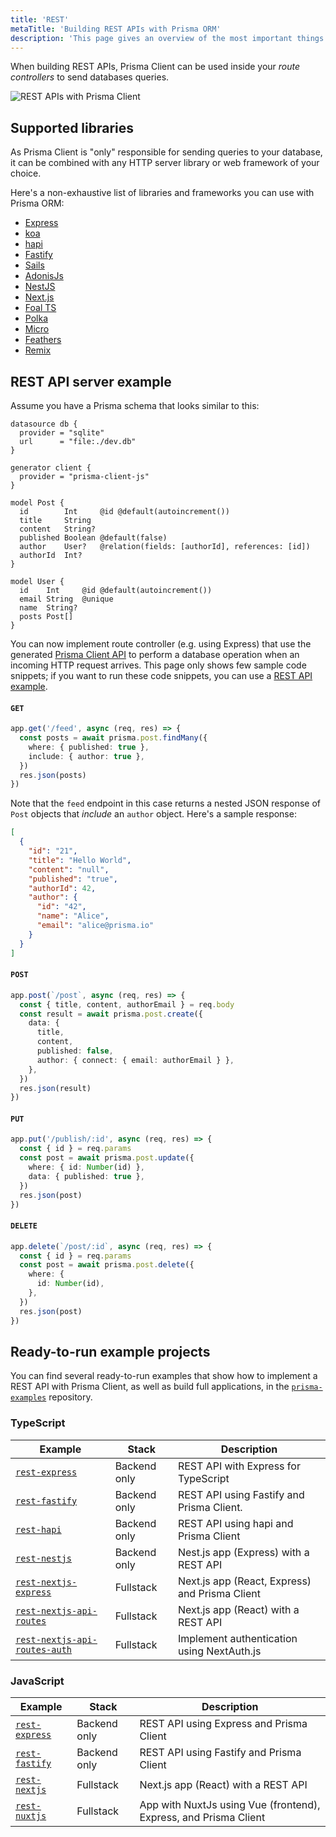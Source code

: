 ```yaml
---
title: 'REST'
metaTitle: 'Building REST APIs with Prisma ORM'
description: 'This page gives an overview of the most important things when building REST APIs with Prisma. It shows practical examples and the supported libraries.'
---
```


<TopBlock>

When building REST APIs, Prisma Client can be used inside your _route controllers_ to send databases queries.

![REST APIs with Prisma Client](../100-introduction/prisma-rest-apis.png)

</TopBlock>

## Supported libraries

As Prisma Client is "only" responsible for sending queries to your database, it can be combined with any HTTP server library or web framework of your choice.

Here's a non-exhaustive list of libraries and frameworks you can use with Prisma ORM:

- [Express](https://expressjs.com/)
- [koa](https://koajs.com/)
- [hapi](https://hapi.dev/)
- [Fastify](https://www.fastify.io/)
- [Sails](https://sailsjs.com/)
- [AdonisJs](https://adonisjs.com/)
- [NestJS](https://nestjs.com/)
- [Next.js](https://nextjs.org/)
- [Foal TS](https://foalts.org/)
- [Polka](https://github.com/lukeed/polka)
- [Micro](https://github.com/zeit/micro)
- [Feathers](https://feathersjs.com/)
- [Remix](https://remix.run/)

## REST API server example

Assume you have a Prisma schema that looks similar to this:

```prisma
datasource db {
  provider = "sqlite"
  url      = "file:./dev.db"
}

generator client {
  provider = "prisma-client-js"
}

model Post {
  id        Int     @id @default(autoincrement())
  title     String
  content   String?
  published Boolean @default(false)
  author    User?   @relation(fields: [authorId], references: [id])
  authorId  Int?
}

model User {
  id    Int     @id @default(autoincrement())
  email String  @unique
  name  String?
  posts Post[]
}
```

You can now implement route controller (e.g. using Express) that use the generated [Prisma Client API](/orm/prisma-client) to perform a database operation when an incoming HTTP request arrives. This page only shows few sample code snippets; if you want to run these code snippets, you can use a [REST API example](https://github.com/prisma/prisma-examples/tree/latest/typescript/rest-express).

#### `GET`

```ts
app.get('/feed', async (req, res) => {
  const posts = await prisma.post.findMany({
    where: { published: true },
    include: { author: true },
  })
  res.json(posts)
})
```

Note that the `feed` endpoint in this case returns a nested JSON response of `Post` objects that _include_ an `author` object. Here's a sample response:

```json
[
  {
    "id": "21",
    "title": "Hello World",
    "content": "null",
    "published": "true",
    "authorId": 42,
    "author": {
      "id": "42",
      "name": "Alice",
      "email": "alice@prisma.io"
    }
  }
]
```

#### `POST`

```ts
app.post(`/post`, async (req, res) => {
  const { title, content, authorEmail } = req.body
  const result = await prisma.post.create({
    data: {
      title,
      content,
      published: false,
      author: { connect: { email: authorEmail } },
    },
  })
  res.json(result)
})
```

#### `PUT`

```ts
app.put('/publish/:id', async (req, res) => {
  const { id } = req.params
  const post = await prisma.post.update({
    where: { id: Number(id) },
    data: { published: true },
  })
  res.json(post)
})
```

#### `DELETE`

```ts
app.delete(`/post/:id`, async (req, res) => {
  const { id } = req.params
  const post = await prisma.post.delete({
    where: {
      id: Number(id),
    },
  })
  res.json(post)
})
```

## Ready-to-run example projects

You can find several ready-to-run examples that show how to implement a REST API with Prisma Client, as well as build full applications, in the [`prisma-examples`](https://github.com/prisma/prisma-examples/) repository.

### TypeScript

| **Example**                                                                                                                   | **Stack**    | **Description**                                |
| ----------------------------------------------------------------------------------------------------------------------------- | ------------ | ---------------------------------------------- |
| [`rest-express`](https://github.com/prisma/prisma-examples/tree/latest/typescript/rest-express)                               | Backend only | REST API with Express for TypeScript           |
| [`rest-fastify`](https://github.com/prisma/prisma-examples/tree/latest/typescript/rest-fastify)                               | Backend only | REST API using Fastify and Prisma Client.      |
| [`rest-hapi`](https://github.com/prisma/prisma-examples/tree/latest/typescript/rest-hapi)                                     | Backend only | REST API using hapi and Prisma Client          |
| [`rest-nestjs`](https://github.com/prisma/prisma-examples/tree/latest/typescript/rest-nestjs)                                 | Backend only | Nest.js app (Express) with a REST API          |
| [`rest-nextjs-express`](https://github.com/prisma/prisma-examples/tree/latest/typescript/rest-nextjs-express)                 | Fullstack    | Next.js app (React, Express) and Prisma Client |
| [`rest-nextjs-api-routes`](https://github.com/prisma/prisma-examples/tree/latest/typescript/rest-nextjs-api-routes)           | Fullstack    | Next.js app (React) with a REST API            |
| [`rest-nextjs-api-routes-auth`](https://github.com/prisma/prisma-examples/tree/latest/typescript/rest-nextjs-api-routes-auth) | Fullstack    | Implement authentication using NextAuth.js     |

### JavaScript

| **Example**                                                                                     | **Stack**    | **Description**                                                  |
| ----------------------------------------------------------------------------------------------- | ------------ | ---------------------------------------------------------------- |
| [`rest-express`](https://github.com/prisma/prisma-examples/tree/latest/javascript/rest-express) | Backend only | REST API using Express and Prisma Client                         |
| [`rest-fastify`](https://github.com/prisma/prisma-examples/tree/latest/javascript/rest-fastify) | Backend only | REST API using Fastify and Prisma Client                         |
| [`rest-nextjs`](https://github.com/prisma/prisma-examples/tree/latest/javascript/rest-nextjs)   | Fullstack    | Next.js app (React) with a REST API                              |
| [`rest-nuxtjs`](https://github.com/prisma/prisma-examples/tree/latest/javascript/rest-nuxtjs)   | Fullstack    | App with NuxtJs using Vue (frontend), Express, and Prisma Client |
